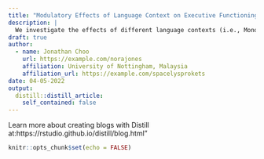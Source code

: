 ```yaml
---
title: "Modulatory Effects of Language Context on Executive Functioning in Multilinguals"
description: |
  We investigate the effects of different language contexts (i.e., Monolingual versus Bilingual contexts) on the adaptive changes on Executive Function in individuals with different degrees of multilingualism
draft: true
author:
  - name: Jonathan Choo
    url: https://example.com/norajones
    affiliation: University of Nottingham, Malaysia
    affiliation_url: https://example.com/spacelysprokets
date: 04-05-2022
output:
  distill::distill_article:
    self_contained: false
---
```


Learn more about creating blogs with Distill at:https://rstudio.github.io/distill/blog.html"

```r
knitr::opts_chunk$set(echo = FALSE)

```



